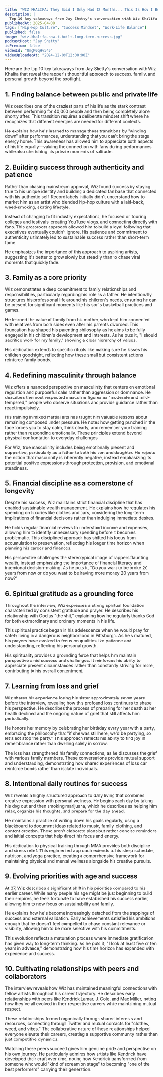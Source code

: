 ```yaml
---
title: "WIZ KHALIFA: They Said I Only Had 12 Months... This Is How I Built Long-Term Success"
description: |
  Top 10 key takeaways from Jay Shetty's conversation with Wiz Khalifa that reveal the rapper's thoughtful approach to success, family, and personal growth beyond the spotlight.
publishedAt: 2025-04-08
tags: ["Hip-Hop Culture", "Success Mindset", "Work-Life Balance"]
published: false
image: "wiz-khalifa-how-i-built-long-term-success.jpg"
podcastHost: "Jay Shetty"
isPremium: false
videoId: "8mgP0qHv540"
videoUploadedAt: "2024-12-09T12:00:00Z"
---
```



<PodcastSummaryPageLayout frontmatter={frontmatter}>

Here are the top 10 key takeaways from Jay Shetty's conversation with Wiz Khalifa that reveal the rapper's thoughtful approach to success, family, and personal growth beyond the spotlight.

## 1. Finding balance between public and private life

Wiz describes one of the craziest parts of his life as the stark contrast between performing for 40,000 people and then being completely alone shortly after. This transition requires a deliberate mindset shift where he recognizes that different energies are needed for different contexts.

He explains how he's learned to manage these transitions by "winding down" after performances, understanding that you can't bring the stage energy home. This awareness has allowed him to appreciate both aspects of his life equally—valuing the connection with fans during performances while also cherishing his private moments of solitude.

## 2. Building success through authenticity and patience

Rather than chasing mainstream approval, Wiz found success by staying true to his unique identity and building a dedicated fan base that connected with his authentic self. Record labels initially didn't understand how to market him as an artist who blended hip-hop culture with a laid-back, weed-smoking, skating lifestyle.

Instead of changing to fit industry expectations, he focused on touring colleges and festivals, creating YouTube vlogs, and connecting directly with fans. This grassroots approach allowed him to build a loyal following that executives eventually couldn't ignore. His patience and commitment to authenticity ultimately led to sustainable success rather than short-term fame.

He emphasizes the importance of this approach to aspiring artists, suggesting it's better to grow slowly but steadily than to chase viral moments that quickly fade.

## 3. Family as a core priority

Wiz demonstrates a deep commitment to family relationships and responsibilities, particularly regarding his role as a father. He intentionally structures his professional life around his children's needs, ensuring he can be present for significant moments like his son's basketball practices and games.

He learned the value of family from his mother, who kept him connected with relatives from both sides even after his parents divorced. This foundation has shaped his parenting philosophy as he aims to be fully engaged in his children's development and interests. As he puts it, "I should sacrifice work for my family," showing a clear hierarchy of values.

His dedication extends to specific rituals like making sure he kisses his children goodnight, reflecting how these small but consistent actions reinforce family bonds.

## 4. Redefining masculinity through balance

Wiz offers a nuanced perspective on masculinity that centers on emotional regulation and purposeful calm rather than aggression or dominance. He describes the most respected masculine figures as "moderate and mild-tempered," people who observe situations and provide guidance rather than react impulsively.

His training in mixed martial arts has taught him valuable lessons about remaining composed under pressure. He notes how getting punched in the face forces you to stay calm, think clearly, and remember your training rather than responding emotionally. These principles extend beyond physical confrontation to everyday challenges.

For Wiz, true masculinity includes being emotionally present and supportive, particularly as a father to both his son and daughter. He rejects the notion that masculinity is inherently negative, instead emphasizing its potential positive expressions through protection, provision, and emotional steadiness.

## 5. Financial discipline as a cornerstone of longevity

Despite his success, Wiz maintains strict financial discipline that has enabled sustainable wealth management. He explains how he regulates his spending on luxuries like clothes and cars, considering the long-term implications of financial decisions rather than indulging immediate desires.

He holds regular financial reviews to understand income and expenses, allowing him to identify unnecessary spending before it becomes problematic. This disciplined approach has shifted his focus from accumulation to preservation, reflecting his longer time horizon when planning his career and finances.

His perspective challenges the stereotypical image of rappers flaunting wealth, instead emphasizing the importance of financial literacy and intentional decision-making. As he puts it, "Do you want to be broke 20 years from now or do you want to be having more money 20 years from now?"

## 6. Spiritual gratitude as a grounding force

Throughout the interview, Wiz expresses a strong spiritual foundation characterized by consistent gratitude and prayer. He describes his relationship with God as "the shit," explaining how he regularly thanks God for both extraordinary and ordinary moments in his life.

This spiritual practice began in his adolescence when he would pray for safety living in a dangerous neighborhood in Pittsburgh. As he's matured, his prayers have evolved to focus on qualities like patience and understanding, reflecting his personal growth.

His spirituality provides a grounding force that helps him maintain perspective amid success and challenges. It reinforces his ability to appreciate present circumstances rather than constantly striving for more, contributing to his overall contentment.

## 7. Learning from loss and grief

Wiz shares his experience losing his sister approximately seven years before the interview, revealing how this profound loss continues to shape his perspective. He describes the process of preparing for her death as her health declined and the ongoing nature of grief that still affects him periodically.

He honors her memory by celebrating her birthday every year with a party, embracing the philosophy that "if she was still here, we'd be partying, so let's not stop the party." This approach reflects his ability to find joy in remembrance rather than dwelling solely in sorrow.

The loss has strengthened his family connections, as he discusses the grief with various family members. These conversations provide mutual support and understanding, demonstrating how shared experiences of loss can reinforce bonds rather than isolate individuals.

## 8. Intentional daily routines for success

Wiz reveals a highly structured approach to daily living that combines creative expression with personal wellness. He begins each day by taking his dog out and then smoking marijuana, which he describes as helping him relax, organize his thoughts, and prepare for the day ahead.

He maintains a practice of writing down his goals regularly, using a blackboard to document ideas related to music, family, clothing, and content creation. These aren't elaborate plans but rather concise reminders and initial concepts that help direct his focus and energy.

His dedication to physical training through MMA provides both discipline and stress relief. This regimented approach extends to his sleep schedule, nutrition, and yoga practice, creating a comprehensive framework for maintaining physical and mental wellness alongside his creative pursuits.

## 9. Evolving priorities with age and success

At 37, Wiz describes a significant shift in his priorities compared to his earlier career. While many people his age might be just beginning to build their empires, he feels fortunate to have established his success earlier, allowing him to now focus on sustainability and family.

He explains how he's become increasingly detached from the trappings of success and external validation. Early achievements satisfied his ambitions enough that he doesn't feel compelled to chase constant relevance or visibility, allowing him to be more selective with his commitments.

This evolution reflects a maturation process where immediate gratification has given way to long-term thinking. As he puts it, "I look at least five or ten years in advance," demonstrating how his time horizon has expanded with experience and success.

## 10. Cultivating relationships with peers and collaborators

The interview reveals how Wiz has maintained meaningful connections with fellow artists throughout his career trajectory. He describes early relationships with peers like Kendrick Lamar, J. Cole, and Mac Miller, noting how they've all evolved in their respective careers while maintaining mutual respect.

These relationships formed organically through shared interests and resources, connecting through Twitter and mutual contacts for "clothes, weed, and vibes." The collaborative nature of these relationships helped everyone elevate their careers, creating a supportive community rather than just competitive dynamics.

Watching these peers succeed gives him genuine pride and perspective on his own journey. He particularly admires how artists like Kendrick have developed their craft over time, noting how Kendrick transformed from someone who would "kind of scream on stage" to becoming "one of the best performers" carrying their generation.

</PodcastSummaryPageLayout>
